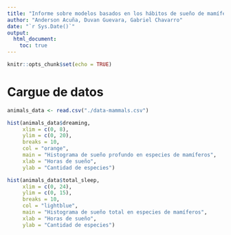```yaml
---
title: "Informe sobre modelos basados en los hábitos de sueño de mamíferos"
author: "Anderson Acuña, Duvan Guevara, Gabriel Chavarro"
date: "`r Sys.Date()`"
output: 
  html_document: 
    toc: true
---
```


```r
knitr::opts_chunk$set(echo = TRUE)
```

# Cargue de datos

```r
animals_data <- read.csv("./data-mammals.csv")
```

```r
hist(animals_data$dreaming, 
     xlim = c(0, 8),
     ylim = c(0, 20),
     breaks = 10,
     col = "orange",
     main = "Histograma de sueño profundo en especies de mamíferos",
     xlab = "Horas de sueño",
     ylab = "Cantidad de especies")

hist(animals_data$total_sleep,
     xlim = c(0, 24),
     ylim = c(0, 15),
     breaks = 10,
     col = "lightblue",
     main = "Histograma de sueño total en especies de mamíferos",
     xlab = "Horas de sueño",
     ylab = "Cantidad de especies")
```





